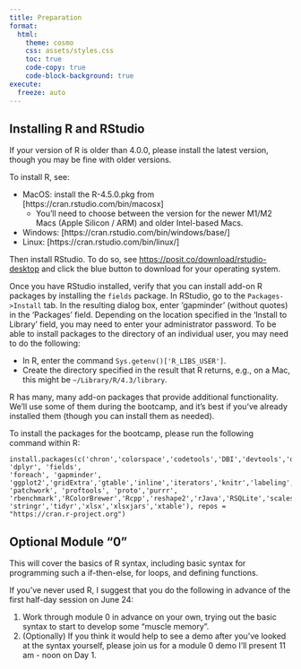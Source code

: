 ```yaml
---
title: Preparation
format:
  html:
    theme: cosmo
    css: assets/styles.css
    toc: true
    code-copy: true
    code-block-background: true
execute:
  freeze: auto
---
```


## Installing R and RStudio

If your version of R is older than 4.0.0, please install the latest version, though you may be fine with older versions.

To install R, see:

  * MacOS: install the R-4.5.0.pkg from [https://cran.rstudio.com/bin/macosx]
    - You'll need to choose between the version for the newer M1/M2 Macs (Apple Silicon / ARM) and older Intel-based Macs.
  * Windows: [https://cran.rstudio.com/bin/windows/base/]
  * Linux: [https://cran.rstudio.com/bin/linux/]

Then install RStudio. To do so, see [https://posit.co/download/rstudio-desktop](https://posit.co/download/rstudio-desktop) and click the blue button to download for your operating system.

Once you have RStudio installed, verify that you can install add-on R packages by installing the `fields` package. In RStudio, go to the `Packages->Install` tab. In the resulting dialog box, enter 'gapminder' (without quotes) in the 'Packages' field. Depending on the location specified in the 'Install to Library' field, you may need to enter your administrator password. To be able to install packages to the directory of an individual user, you may need to do the following:

  * In R, enter the command `Sys.getenv()['R_LIBS_USER']`.
  * Create the directory specified in the result that R returns, e.g., on a Mac, this might be `~/Library/R/4.3/library`.

R has many, many add-on packages that provide additional functionality. We'll use some of them during the bootcamp, and it's best if you've already installed them (though you can install them as needed).


To install the packages for the bootcamp, please run the following command within R:

```
install.packages(c('chron','colorspace','codetools','DBI','devtools','dichromat','digest','doParallel', 'dplyr', 'fields',
'foreach', 'gapminder', 'ggplot2','gridExtra','gtable','inline','iterators','knitr','labeling','lattice','lme4','mapproj','maps','munsell',
'patchwork', 'proftools', 'proto','purrr', 'rbenchmark','RColorBrewer','Rcpp','reshape2','rJava','RSQLite','scales','spam',
'stringr','tidyr','xlsx','xlsxjars','xtable'), repos = "https://cran.r-project.org")
```

## Optional Module "0"

This will cover  the basics of R syntax, including basic syntax for programming such a if-then-else, for loops, and defining functions.

If you've never used R, I suggest that you do the following in advance of the first half-day session on June 24:

 1. Work through module 0 in advance on your own, trying out the basic syntax to start to develop some "muscle memory".
 2. (Optionally) If you think it would help to see a demo after you've looked at the syntax yourself, please join us for a module 0 demo I'll present 11 am - noon on Day 1.

